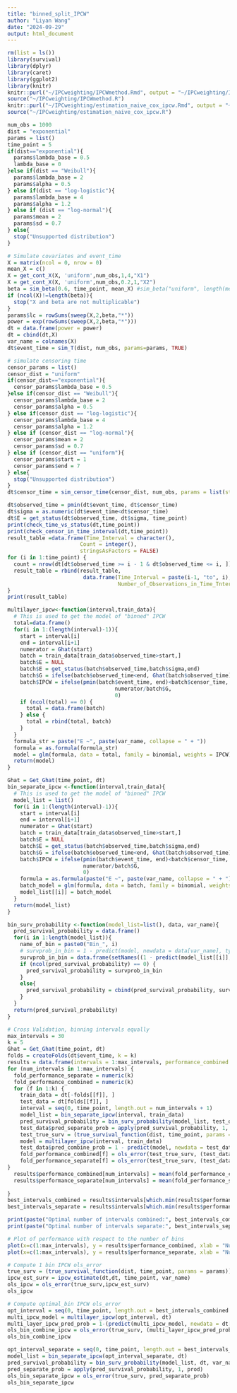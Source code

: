 ```yaml
---
title: "binned_split_IPCW"
author: "Liyan Wang"
date: "2024-09-29"
output: html_document
---
```


```r
rm(list = ls())
library(survival)
library(dplyr)
library(caret)
library(ggplot2)
library(knitr)
knitr::purl("~/IPCweighting/IPCWmethod.Rmd", output = "~/IPCweighting/IPCWmethod.R")
source("~/IPCweighting/IPCWmethod.R")
knitr::purl("~/IPCweighting/estimation_naive_cox_ipcw.Rmd", output = "~/IPCweighting/estimation_naive_cox_ipcw.R")
source("~/IPCweighting/estimation_naive_cox_ipcw.R")
```

```r
num_obs = 1000
dist = "exponential"
params = list()
time_point = 5
if(dist=="exponential"){
  params$lambda_base = 0.5
  lambda_base = 0
}else if(dist == "Weibull"){
  params$lambda_base = 2
  params$alpha = 0.5
} else if(dist == "log-logistic"){
  params$lambda_base = 4
  params$alpha = 1.2
} else if (dist == "log-normal"){
  params$mean = 2
  params$sd = 0.7
} else{
  stop("Unsupported distribution")
}
```

```r
# Simulate covariates and event_time
X = matrix(ncol = 0, nrow = 0)
mean_X = c()
X = get_cont_X(X, 'uniform',num_obs,1,4,"X1")
X = get_cont_X(X, 'uniform',num_obs,0.2,1,"X2")
beta = sim_beta(0.6, time_point, mean_X) #sim_beta("uniform", length(mean_X),list(start = -2, end = 2))
if (ncol(X)!=length(beta)){
  stop("X and beta are not multiplicable")
}
params$lc = rowSums(sweep(X,2,beta,"*"))
power = exp(rowSums(sweep(X,2,beta,"*")))
dt = data.frame(power = power)
dt = cbind(dt,X)
var_name = colnames(X)
dt$event_time = sim_T(dist, num_obs, params=params, TRUE)
```

```r
# simulate censoring time
censor_params = list()
censor_dist = "uniform"
if(censor_dist=="exponential"){
  censor_params$lambda_base = 0.5
}else if(censor_dist == "Weibull"){
  censor_params$lambda_base = 2
  censor_params$alpha = 0.5
} else if(censor_dist == "log-logistic"){
  censor_params$lambda_base = 4
  censor_params$alpha = 1.2
} else if (censor_dist == "log-normal"){
  censor_params$mean = 2
  censor_params$sd = 0.7
} else if (censor_dist == "uniform"){
  censor_params$start = 1
  censor_params$end = 7
} else{
  stop("Unsupported distribution")
}
dt$censor_time = sim_censor_time(censor_dist, num_obs, params = list(start = 2.5, end = 9))
```

```r
dt$observed_time = pmin(dt$event_time, dt$censor_time)
dt$sigma = as.numeric(dt$event_time<dt$censor_time)
dt$E = get_status(dt$observed_time, dt$sigma, time_point)
print(check_time_vs_status(dt,time_point))
print(check_censor_in_time_interval(dt,time_point))
result_table =data.frame(Time_Interval = character(),
                       Count = integer(),
                       stringsAsFactors = FALSE)
for (i in 1:time_point) {
  count = nrow(dt[dt$observed_time >= i - 1 & dt$observed_time <= i, ])
  result_table = rbind(result_table, 
                        data.frame(Time_Interval = paste(i-1, "to", i), 
                                   Number_of_Observations_in_Time_Tnterval = count))
}
print(result_table)
```

```r
multilayer_ipcw<-function(interval,train_data){
  # This is used to get the model of "binned" IPCW
  total=data.frame()
  for(i in 1:(length(interval)-1)){
    start = interval[i]
    end = interval[i+1]
    numerator = Ghat(start)
    batch = train_data[train_data$observed_time>start,]
    batch$E = NULL
    batch$E = get_status(batch$observed_time,batch$sigma,end)
    batch$G = ifelse(batch$observed_time<end, Ghat(batch$observed_time),Ghat(end))
    batch$IPCW = ifelse(pmin(batch$event_time, end)<batch$censor_time, 
                                  numerator/batch$G, 
                                  0)
    if (ncol(total) == 0) {
      total = data.frame(batch)
    } else {
      total = rbind(total, batch)
    }
  }
  formula_str = paste("E ~", paste(var_name, collapse = " + "))
  formula = as.formula(formula_str)
  model = glm(formula, data = total, family = binomial, weights = IPCW)
  return(model)
}
```

```r
Ghat = Get_Ghat(time_point, dt)
bin_separate_ipcw <-function(interval,train_data){
  # This is used to get the model of "binned" IPCW
  model_list = list()
  for(i in 1:(length(interval)-1)){
    start = interval[i]
    end = interval[i+1]
    numerator = Ghat(start)
    batch = train_data[train_data$observed_time>start,]
    batch$E = NULL
    batch$E = get_status(batch$observed_time,batch$sigma,end)
    batch$G = ifelse(batch$observed_time<end, Ghat(batch$observed_time),Ghat(end))
    batch$IPCW = ifelse(pmin(batch$event_time, end)<batch$censor_time, 
                        numerator/batch$G, 
                        0)
    formula = as.formula(paste("E ~", paste(var_name, collapse = " + ")))
    batch_model = glm(formula, data = batch, family = binomial, weights = IPCW)
    model_list[[i]] = batch_model
  }
  return(model_list)
}
```

```r
bin_surv_probability <-function(model_list=list(), data, var_name){
  pred_survival_probability = data.frame()
  for(i in 1:length(model_list)){
    name_of_bin = paste0("Bin_", i)
    # survprob_in_bin = 1 - predict(model, newdata = data[var_name], type = "response")
    survprob_in_bin = data.frame(setNames((1 - predict(model_list[[i]], newdata = data[var_name], type = "response")), name_of_bin))
    if (ncol(pred_survival_probability) == 0) {
      pred_survival_probability = survprob_in_bin
    }
    else{
      pred_survival_probability = cbind(pred_survival_probability, survprob_in_bin)
    }
  }
  return(pred_survival_probability)
}
```


```r
# Cross Validation, binning intervals equally
max_intervals = 30
k = 5
Ghat = Get_Ghat(time_point, dt)
folds = createFolds(dt$event_time, k = k)
results = data.frame(intervals = 1:max_intervals, performance_combined = NA, performance_separate = NA)
for (num_intervals in 1:max_intervals) {
  fold_performance_separate = numeric(k)
  fold_performance_combined = numeric(k)
  for (f in 1:k) {
    train_data = dt[-folds[[f]], ]
    test_data = dt[folds[[f]], ]
    interval = seq(0, time_point, length.out = num_intervals + 1)
    model_list = bin_separate_ipcw(interval, train_data)
    pred_survival_probability = bin_surv_probability(model_list, test_data, var_name)
    test_data$pred_separate_prob = apply(pred_survival_probability, 1, prod)
    test_true_surv = (true_survival_function(dist, time_point, params = params))^exp(rowSums(sweep(test_data[var_name],2,beta,"*")))
    model = multilayer_ipcw(interval, train_data)
    test_data$pred_combine_prob = 1 - predict(model, newdata = test_data[var_name], type = "response")
    fold_performance_combined[f] = ols_error(test_true_surv, (test_data$pred_combine_prob)^num_intervals)
    fold_performance_separate[f] = ols_error(test_true_surv, (test_data$pred_separate_prob))
}
  results$performance_combined[num_intervals] = mean(fold_performance_combined)
  results$performance_separate[num_intervals] = mean(fold_performance_separate)
  
}
best_intervals_combined = results$intervals[which.min(results$performance_combined)]
best_intervals_separate = results$intervals[which.min(results$performance_separate)]

print(paste("Optimal number of intervals combined:", best_intervals_combined))
print(paste("Optimal number of intervals separate:", best_intervals_separate))
```

```r
# Plot of performance with respect to the number of bins
plot(x=c(1:max_intervals), y = results$performance_combined, xlab = "Number of Intervals", ylab = "OLS_Error")
plot(x=c(1:max_intervals), y = results$performance_separate, xlab = "Number of Intervals", ylab = "OLS_Error")
```

```r
# Compute 1 bin IPCW ols_error
true_surv = (true_survival_function(dist, time_point, params = params))^power
ipcw_est_surv = ipcw_estimate(dt,dt, time_point, var_name)
ols_ipcw = ols_error(true_surv,ipcw_est_surv)
ols_ipcw

# Compute optimal_bin IPCW ols_error
opt_interval = seq(0, time_point, length.out = best_intervals_combined + 1)
multi_ipcw_model = multilayer_ipcw(opt_interval, dt)
multi_layer_ipcw_pred_prob = 1-(predict(multi_ipcw_model, newdata = dt[var_name], type = "response"))
ols_bin_combine_ipcw = ols_error(true_surv, (multi_layer_ipcw_pred_prob)^best_intervals_combined)
ols_bin_combine_ipcw

opt_interval_separate = seq(0, time_point, length.out = best_intervals_separate + 1)
model_list = bin_separate_ipcw(opt_interval_separate, dt)
pred_survival_probability = bin_surv_probability(model_list, dt, var_name)
pred_separate_prob = apply(pred_survival_probability, 1, prod)
ols_bin_separate_ipcw = ols_error(true_surv, pred_separate_prob)
ols_bin_separate_ipcw
```
